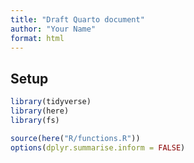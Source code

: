 ```yaml
---
title: "Draft Quarto document"
author: "Your Name"
format: html
---
```


## Setup

```r
library(tidyverse)
library(here)
library(fs)

source(here("R/functions.R"))
options(dplyr.summarise.inform = FALSE)
```
